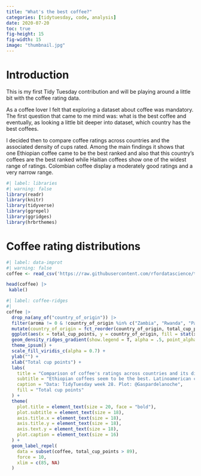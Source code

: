 ```yaml
---
title: "What's the best coffee?"
categories: [tidytuesday, code, analysis]
date: 2020-07-20
toc: true
fig-height: 15
fig-width: 15
image: "thumbnail.jpg"
---
```


# Introduction

This is my first Tidy Tuesday contribution and will be playing around a little bit with  the coffee rating data.

As a coffee lover I felt that exploring a dataset about coffee was mandatory. The first question that came to me mind was: what is the best coffee and eventually, as looking a little bit deeper into dataset, which country has the best coffees.

I decided then to compare coffee ratings across countries and the associated density of cups rated. Among the main findings it shows that one Ethiopian coffee came to be the best ranked and also that this country's coffees are the best ranked while Haitian coffees show one of the widest range of ratings. Colombian coffee display a moderately good ratings and a very narrow range. 
```r
#| label: libraries
#| warning: false
library(readr)
library(knitr)
library(tidyverse)
library(ggrepel)
library(ggridges)
library(hrbrthemes)
```

# Coffee rating distributions
```r
#| label: data-improt
#| warning: false
coffee <- read_csv('https://raw.githubusercontent.com/rfordatascience/tidytuesday/master/data/2020/2020-07-07/coffee_ratings.csv')

head(coffee) |>
 kable()
```

```r
#| label: coffee-ridges
#| 
coffee |>
  drop_na(any_of("country_of_origin")) |>
  filter(aroma != 0 & !country_of_origin %in% c("Zambia", "Rwanda", "Papua New Guinea", "Japan", "Mauritius", "Cote d?Ivoire", "Burundi")) |>
  mutate(country_of_origin = fct_reorder(country_of_origin, total_cup_points)) |> 
  ggplot(aes(x = total_cup_points, y = country_of_origin, fill = stat(x), label = owner)) +
  geom_density_ridges_gradient(show.legend = T, alpha = .5, point_alpha = 0.5, jittered_points = TRUE) +
  theme_ipsum() +
  scale_fill_viridis_c(alpha = 0.7) +
  ylab("") +
  xlab("Total cup points") +
  labs(
    title = "Comparison of coffee's ratings across countries and its distribution",
    subtitle = "Ethiopian coffees seem to be the best. Latinoamerican countries were more abundant in the competition",
    caption = "Data: TidyTuesday week 28. Plot: @Gaspardelanoche",
    fill = "Total cup points"
  ) +
  theme(
    plot.title = element_text(size = 20, face = "bold"),
    plot.subtitle = element_text(size = 18),
    axis.title.x = element_text(size = 18),
    axis.title.y = element_text(size = 18),
    axis.text.y = element_text(size = 18),
    plot.caption = element_text(size = 16)
  ) +
  geom_label_repel(
    data = subset(coffee, total_cup_points > 89),
    force = 10,
    xlim = c(85, NA)
  )
```
